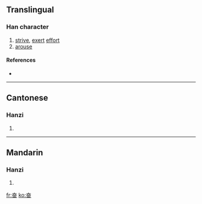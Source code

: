 {{also|奮}}
==Translingual==

===Han character===
{{Han char|rn=37|rad=大|as=05|sn=8|four=|canj=大田 (KW)}}

# [[strive]], [[exert]] [[effort]]
# [[arouse]]

====References====
* {{Han ref|kx=0251.091|dkj=05901|hdz=10535.010|uh=594B|ud=22859}}

----

==Cantonese==

===Hanzi===
{{yue-hanzi|jyut=|y=fan5}}

# {{defn|Cantonese}}

----

==Mandarin==

===Hanzi===
{{cmn-hanzi|tra=奮|pin=[[fèn]] ([[fen4]])|wg=fen<sup>4</sup>}}

# {{defn|Mandarin}}

[[fr:奋]]
[[ko:奋]]
